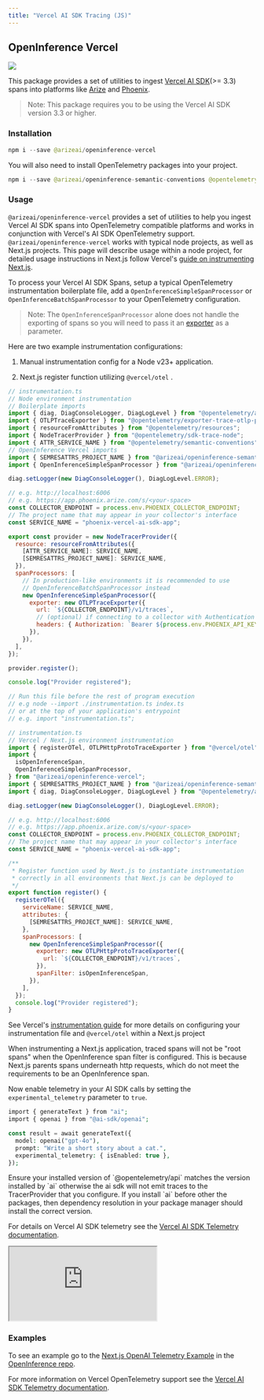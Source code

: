 ```yaml
---
title: "Vercel AI SDK Tracing (JS)"
---
```


## OpenInference Vercel

[<img src="/images/ee7dc05f-badge.svg" />](https://badge.fury.io/js/@arizeai%2Fopeninference-vercel)

This package provides a set of utilities to ingest [Vercel AI SDK](https://github.com/vercel/ai)(>= 3.3) spans into platforms like [Arize](https://arize.com/) and [Phoenix](https://phoenix.arize.com/).

> Note: This package requires you to be using the Vercel AI SDK version 3.3 or higher.

### Installation

```java
npm i --save @arizeai/openinference-vercel
```

You will also need to install OpenTelemetry packages into your project.

```java
npm i --save @arizeai/openinference-semantic-conventions @opentelemetry/api @opentelemetry/exporter-trace-otlp-proto @opentelemetry/resources @opentelemetry/sdk-trace-node @opentelemetry/semantic-conventions
```

### Usage

`@arizeai/openinference-vercel` provides a set of utilities to help you ingest Vercel AI SDK spans into OpenTelemetry compatible platforms and works in conjunction with Vercel's AI SDK OpenTelemetry support. `@arizeai/openinference-vercel` works with typical node projects, as well as Next.js projects. This page will describe usage within a node project, for detailed usage instructions in Next.js follow Vercel's [guide on instrumenting Next.js](https://nextjs.org/docs/app/guides/open-telemetry#manual-opentelemetry-configuration).

To process your Vercel AI SDK Spans, setup a typical OpenTelemetry instrumentation boilerplate file, add a `OpenInferenceSimpleSpanProcessor` or `OpenInferenceBatchSpanProcessor` to your OpenTelemetry configuration.

> Note: The `OpenInferenceSpanProcessor` alone does not handle the exporting of spans so you will need to pass it an [exporter](https://opentelemetry.io/docs/languages/js/exporters/) as a parameter.

Here are two example instrumentation configurations:

1. Manual instrumentation config for a Node v23+ application.

2. Next.js register function utilizing `@vercel/otel` .

<Tabs>
<Tab title="Manual Instrumentation">
  
```javascript
// instrumentation.ts
// Node environment instrumentation
// Boilerplate imports
import { diag, DiagConsoleLogger, DiagLogLevel } from "@opentelemetry/api";
import { OTLPTraceExporter } from "@opentelemetry/exporter-trace-otlp-proto";
import { resourceFromAttributes } from "@opentelemetry/resources";
import { NodeTracerProvider } from "@opentelemetry/sdk-trace-node";
import { ATTR_SERVICE_NAME } from "@opentelemetry/semantic-conventions";
// OpenInference Vercel imports
import { SEMRESATTRS_PROJECT_NAME } from "@arizeai/openinference-semantic-conventions";
import { OpenInferenceSimpleSpanProcessor } from "@arizeai/openinference-vercel";

diag.setLogger(new DiagConsoleLogger(), DiagLogLevel.ERROR);

// e.g. http://localhost:6006
// e.g. https://app.phoenix.arize.com/s/<your-space>
const COLLECTOR_ENDPOINT = process.env.PHOENIX_COLLECTOR_ENDPOINT;
// The project name that may appear in your collector's interface
const SERVICE_NAME = "phoenix-vercel-ai-sdk-app";

export const provider = new NodeTracerProvider({
  resource: resourceFromAttributes({
    [ATTR_SERVICE_NAME]: SERVICE_NAME,
    [SEMRESATTRS_PROJECT_NAME]: SERVICE_NAME,
  }),
  spanProcessors: [
    // In production-like environments it is recommended to use 
    // OpenInferenceBatchSpanProcessor instead
    new OpenInferenceSimpleSpanProcessor({
      exporter: new OTLPTraceExporter({
        url: `${COLLECTOR_ENDPOINT}/v1/traces`,
        // (optional) if connecting to a collector with Authentication enabled
        headers: { Authorization: `Bearer ${process.env.PHOENIX_API_KEY}` },
      }),
    }),
  ],
});

provider.register();

console.log("Provider registered");

// Run this file before the rest of program execution
// e.g node --import ./instrumentation.ts index.ts
// or at the top of your application's entrypoint
// e.g. import "instrumentation.ts"; 
```

</Tab>
<Tab title="@vercel/otel">
  
```javascript
// instrumentation.ts
// Vercel / Next.js environment instrumentation
import { registerOTel, OTLPHttpProtoTraceExporter } from "@vercel/otel";
import {
  isOpenInferenceSpan,
  OpenInferenceSimpleSpanProcessor,
} from "@arizeai/openinference-vercel";
import { SEMRESATTRS_PROJECT_NAME } from "@arizeai/openinference-semantic-conventions";
import { diag, DiagConsoleLogger, DiagLogLevel } from "@opentelemetry/api";

diag.setLogger(new DiagConsoleLogger(), DiagLogLevel.ERROR);

// e.g. http://localhost:6006
// e.g. https://app.phoenix.arize.com/s/<your-space>
const COLLECTOR_ENDPOINT = process.env.PHOENIX_COLLECTOR_ENDPOINT;
// The project name that may appear in your collector's interface
const SERVICE_NAME = "phoenix-vercel-ai-sdk-app";

/**
 * Register function used by Next.js to instantiate instrumentation
 * correctly in all environments that Next.js can be deployed to
 */
export function register() {
  registerOTel({
    serviceName: SERVICE_NAME,
    attributes: {
      [SEMRESATTRS_PROJECT_NAME]: SERVICE_NAME,
    },
    spanProcessors: [
      new OpenInferenceSimpleSpanProcessor({
        exporter: new OTLPHttpProtoTraceExporter({
          url: `${COLLECTOR_ENDPOINT}/v1/traces`,
        }),
        spanFilter: isOpenInferenceSpan,
      }),
    ],
  });
  console.log("Provider registered");
}
```

See Vercel's [instrumentation guide](https://nextjs.org/docs/app/guides/open-telemetry#using-vercelotel) for more details on configuring your instrumentation file and `@vercel/otel` within a Next.js project

</Tab>
</Tabs>

<Info>
When instrumenting a Next.js application, traced spans will not be "root spans" when the OpenInference span filter is configured. This is because Next.js parents spans underneath http requests, which do not meet the requirements to be an OpenInference span.

</Info>

Now enable telemetry in your AI SDK calls by setting the `experimental_telemetry` parameter to `true`.

```php
import { generateText } from "ai";
import { openai } from "@ai-sdk/openai";

const result = await generateText({
  model: openai("gpt-4o"),
  prompt: "Write a short story about a cat.",
  experimental_telemetry: { isEnabled: true },
});
```

<Warning>
Ensure your installed version of `@opentelemetry/api` matches the version installed by `ai` otherwise the ai sdk will not emit traces to the TracerProvider that you configure. If you install `ai` before other the packages, then dependency resolution in your package manager should install the correct version.

</Warning>

For details on Vercel AI SDK telemetry see the [Vercel AI SDK Telemetry documentation](https://sdk.vercel.ai/docs/ai-sdk-core/telemetry).

<Frame>
  <iframe src="https://cdn.iframe.ly/ry2U623" width={1000} height={400} allowFullScreen scrolling="no" allow="accelerometer *; clipboard-write *; encrypted-media *; gyroscope *; picture-in-picture *; web-share *;"></iframe>
</Frame>

### Examples

To see an example go to the [Next.js OpenAI Telemetry Example](https://github.com/Arize-ai/openinference/tree/main/js/examples/next-openai-telemetry-app) in the [OpenInference repo](https://github.com/Arize-ai/openinference/tree/main/js).

For more information on Vercel OpenTelemetry support see the [Vercel AI SDK Telemetry documentation](https://sdk.vercel.ai/docs/ai-sdk-core/telemetry).


